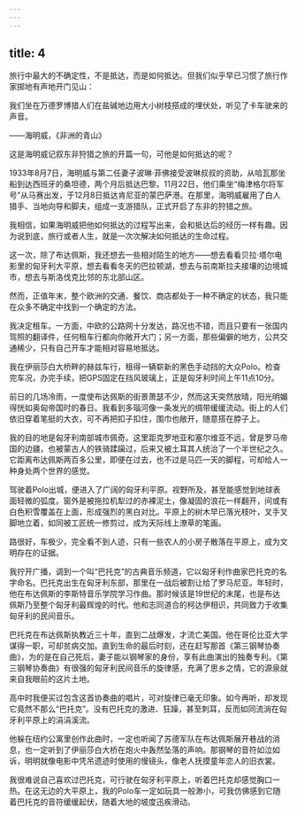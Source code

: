 ```yaml
---
---
---
```

title: 4
---




旅行中最大的不确定性，不是抵达，而是如何抵达。但我们似乎早已习惯了旅行作家掷地有声地开门见山：

我们坐在万德罗博猎人们在盐碱地边用大小树枝搭成的埋伏处，听见了卡车驶来的声音。

——海明威，《非洲的青山》

这是海明威记叙东非狩猎之旅的开篇一句，可他是如何抵达的呢？

1933年8月7日，海明威与第二任妻子波琳·菲佛接受波琳叔叔的资助，从哈瓦那坐船到达西班牙的桑坦德，两个月后抵达巴黎。11月22日，他们乘坐“梅津格尔将军号”从马赛出发，于12月8日抵达肯尼亚的蒙巴萨港。在那里，海明威雇用了白人猎手、当地向导和脚夫，组成一支游猎队，正式开启了东非的狩猎之旅。

我相信，如果海明威把他如何抵达的过程写出来，会和抵达后的经历一样有趣。因为说到底，旅行或者人生，就是一次次解决如何抵达的生命过程。

这一次，除了布达佩斯，我还想去一些相对陌生的地方——想去看看贝拉·塔尔电影里的匈牙利大平原，想去看看冬天的巴拉顿湖，想去与前南斯拉夫接壤的边境城市，想去与斯洛伐克比邻的东北部山区。

然而，正值年末，整个欧洲的交通、餐饮、商店都处于一种不确定的状态，我只能在众多不确定中找到一个确定的方法。

我决定租车。一方面，中欧的公路网十分发达，路况也不错，而且只要有一张国内驾照的翻译件，任何租车行都向你敞开大门；另一方面，那些偏僻的地方，公共交通稀少，只有自己开车才能相对容易地抵达。

我在伊丽莎白大桥畔的赫兹车行，租得一辆崭新的黑色手动挡的大众Polo。检查完车况，办完手续，把GPS固定在挡风玻璃上，正是匈牙利时间上午11点10分。

前日的几场冷雨，一度使布达佩斯的街景萧瑟不少，然而这天突然放晴，阳光明媚得恍如奥匈帝国时的春日。我看到多瑙河像一条发光的绸带缓缓流动。街上的人们依旧穿着笔挺的大衣，可不再把扣子扣住，围巾也敞开，随意搭在脖子上。

我的目的地是匈牙利南部城市佩奇。这里距克罗地亚和塞尔维亚不远，曾是罗马帝国的边疆，也被蒙古人的铁骑蹂躏过，后来又被土耳其人统治了一个半世纪之久。它距离布达佩斯两百多公里，即便在过去，也不过是马匹一天的脚程，可却给人一种身处两个世界的感觉。

驾驶着Polo出城，便进入了广阔的匈牙利平原。视野所及，甚至能感觉到地球表面轻微的弧度。窗外是被拖拉机犁过的赤裸泥土，像凝固的浪花一样翻开，间或有白色积雪覆盖在上面，形成强烈的黑白对比。平原上的树木早已落光枝叶，叉手叉脚地立着，如同被工匠统一修剪过，成为天际线上潦草的笔画。

路很好，车极少，完全看不到人迹，只有一些农人的小房子散落在平原上，成为文明存在的证据。

我拧开广播，调到一个叫“巴托克”的古典音乐频道，它以匈牙利作曲家巴托克的名字命名。巴托克出生在匈牙利东部，那里在一战后被割让给了罗马尼亚。年轻时，他在布达佩斯的李斯特音乐学院学习作曲。那时候该是19世纪的末尾，也是布达佩斯乃至整个匈牙利最辉煌的时代。他和志同道合的柯达伊相识，共同致力于收集匈牙利的民间音乐。

巴托克在布达佩斯执教近三十年，直到二战爆发，才流亡美国。他在哥伦比亚大学谋得一职，可却贫病交加。直到生命的最后时刻，还在赶写那首《第三钢琴协奏曲》，为的是在自己死后，妻子能以钢琴家的身份，享有此曲演出的独奏专利。《第三钢琴协奏曲》有很强的匈牙利民间音乐的旋律感，充满了思乡之情，它的源泉就来自我眼前的这片土地。

高中时我便买过包含这首协奏曲的唱片，可对旋律已毫无印象。如今再听，却发现它竟然不那么“巴托克”。没有巴托克的激进、狂躁，甚至刺耳，反而如同流淌在匈牙利平原上的涓涓溪流。

他躲在纽约公寓里创作此曲时，一定也听闻了苏德军队在布达佩斯展开巷战的消息，也一定听到了伊丽莎白大桥在炮火中轰然坠落的声响。那钢琴的音符如泣如诉，明明就像电影中凭吊遗迹时使用的慢镜头，像老人抚摸童年恋人的旧衣裳。

我很难说自己喜欢过巴托克，可行驶在匈牙利平原上，听着巴托克却感觉胸口一热。在这无边的大平原上，我的Polo车一定如玩具一般渺小，可我仿佛感到它随着巴托克的音符缓缓起伏，随着大地的坡度迅疾滑动。